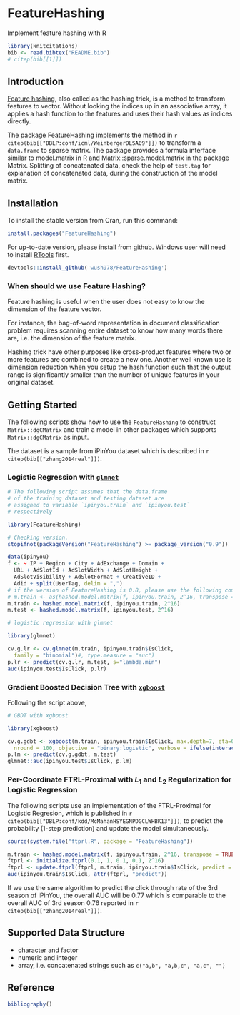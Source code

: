 FeatureHashing
==============

Implement feature hashing with R

```r
library(knitcitations)
bib <- read.bibtex("README.bib")
# citep(bib[[1]])
```

## Introduction

[Feature hashing](http://en.wikipedia.org/wiki/Feature_hashing), also called as the hashing trick, is a method to
transform features to vector. Without looking the indices up in an
associative array, it applies a hash function to the features and uses their
hash values as indices directly.
  
The package FeatureHashing implements the method in `r citep(bib[["DBLP:conf/icml/WeinbergerDLSA09"]])` to transform
a `data.frame` to sparse matrix. The package provides a formula interface similar to model.matrix 
in R and Matrix::sparse.model.matrix in the package Matrix. Splitting of concatenated data, 
check the help of `test.tag` for explanation of concatenated data, during the construction of the model matrix.

## Installation

To install the stable version from Cran, run this command:
```r
install.packages("FeatureHashing")
```

For up-to-date version, please install from github. Windows user will need to install [RTools](http://cran.r-project.org/bin/windows/Rtools/) first.

```r
devtools::install_github('wush978/FeatureHashing')
```

### When should we use Feature Hashing?

Feature hashing is useful when the user does not easy to know the dimension of the feature vector. 

For instance, the bag-of-word representation in document classification problem requires scanning entire dataset to know how many words there are, i.e. the dimension of the feature matrix.

Hashing trick have other purposes like cross-product features where two or more features are combined to create a new one. Another well known use is dimension reduction when you setup the hash function such that the output range is significantly smaller than the number of unique features in your original dataset.

## Getting Started

The following scripts show how to use the `FeatureHashing` to construct `Matrix::dgCMatrix` and train a model in other packages which supports `Matrix::dgCMatrix` as input.

The dataset is a sample from iPinYou dataset which is described in `r citep(bib[["zhang2014real"]])`.

### Logistic Regression with [`glmnet`](http://cran.r-project.org/web/packages/glmnet/index.html)

```r
# The following script assumes that the data.frame
# of the training dataset and testing dataset are 
# assigned to variable `ipinyou.train` and `ipinyou.test`
# respectively

library(FeatureHashing)

# Checking version.
stopifnot(packageVersion("FeatureHashing") >= package_version("0.9"))

data(ipinyou)
f <- ~ IP + Region + City + AdExchange + Domain +
  URL + AdSlotId + AdSlotWidth + AdSlotHeight +
  AdSlotVisibility + AdSlotFormat + CreativeID +
  Adid + split(UserTag, delim = ",")
# if the version of FeatureHashing is 0.8, please use the following command:
# m.train <- as(hashed.model.matrix(f, ipinyou.train, 2^16, transpose = FALSE), "dgCMatrix")
m.train <- hashed.model.matrix(f, ipinyou.train, 2^16)
m.test <- hashed.model.matrix(f, ipinyou.test, 2^16)

# logistic regression with glmnet

library(glmnet)

cv.g.lr <- cv.glmnet(m.train, ipinyou.train$IsClick,
  family = "binomial")#, type.measure = "auc")
p.lr <- predict(cv.g.lr, m.test, s="lambda.min")
auc(ipinyou.test$IsClick, p.lr)
```

### Gradient Boosted Decision Tree with [`xgboost`](http://cran.r-project.org/web/packages/xgboost/index.html)

Following the script above, 

```r
# GBDT with xgboost

library(xgboost)

cv.g.gdbt <- xgboost(m.train, ipinyou.train$IsClick, max.depth=7, eta=0.1,
  nround = 100, objective = "binary:logistic", verbose = ifelse(interactive(), 1, 0))
p.lm <- predict(cv.g.gdbt, m.test)
glmnet::auc(ipinyou.test$IsClick, p.lm)
```


### Per-Coordinate FTRL-Proximal with $L_1$ and $L_2$ Regularization for Logistic Regression

The following scripts use an implementation of the FTRL-Proximal for Logistic Regresion, which is published in `r citep(bib[["DBLP:conf/kdd/McMahanHSYEGNPDGCLWHBK13"]])`, to predict the probability (1-step prediction) and update the model simultaneously.


```r
source(system.file("ftprl.R", package = "FeatureHashing"))

m.train <- hashed.model.matrix(f, ipinyou.train, 2^16, transpose = TRUE)
ftprl <- initialize.ftprl(0.1, 1, 0.1, 0.1, 2^16)
ftprl <- update.ftprl(ftprl, m.train, ipinyou.train$IsClick, predict = TRUE)
auc(ipinyou.train$IsClick, attr(ftprl, "predict"))
```

If we use the same algorithm to predict the click through rate of the 3rd season of iPinYou, the overall AUC will be 0.77 which is comparable to the overall AUC of 3rd season 0.76 reported in `r citep(bib[["zhang2014real"]])`.

## Supported Data Structure

- character and factor
- numeric and integer
- array, i.e. concatenated strings such as `c("a,b", "a,b,c", "a,c", "")`

## Reference

```r
bibliography()
```